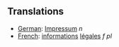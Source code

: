 ==Translations==

*[[German]]: [[Impressum]] ''n''
*[[French]]: [[information]]s [[légal]]es ''f pl''